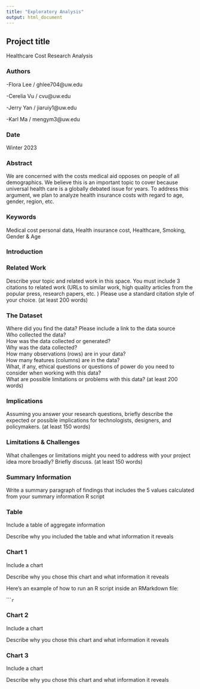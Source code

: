 ```yaml
---
title: "Exploratory Analysis"
output: html_document
---
```


## Project title

Healthcare Cost Research Analysis

### Authors

-Flora Lee / ghlee704@uw.edu

-Cerelia Vu / cvu@uw.edu

-Jerry Yan / jiaruiy1@uw.edu

-Karl Ma / mengym3@uw.edu

### Date

Winter 2023

### Abstract

We are concerned with the costs medical aid opposes on people of all demographics. We believe this is an important topic to cover because universal health care is a globally debated issue for years. To address this argument, we plan to analyze health insurance costs with regard to age, gender, region, etc.

### Keywords

Medical cost personal data, Health insurance cost, Healthcare, Smoking, Gender & Age

### Introduction  



### Related Work  

Describe your topic and related work in this space. You must include 3 citations to related work (URLs to similar work, high quality articles from the popular press, research papers, etc. ) Please use a standard citation style of your choice. (at least 200 words)

### The Dataset

Where did you find the data? Please include a link to the data source  
Who collected the data?  
How was the data collected or generated?  
Why was the data collected?  
How many observations (rows) are in your data?  
How many features (columns) are in the data?  
What, if any, ethical questions or questions of power do you need to consider when working with this data?  
What are possible limitations or problems with this data?   (at least 200 words)

### Implications

Assuming you answer your research questions, briefly describe the expected or possible implications for technologists, designers, and policymakers. (at least 150 words)

### Limitations & Challenges
What challenges or limitations might you need to address with your project idea more broadly? Briefly discuss. (at least 150 words)

### Summary Information

Write a summary paragraph of findings that includes the 5 values calculated from your summary information R script

### Table

Include a table of aggregate information

Describe why you included the table and what information it reveals

### Chart 1

Include a chart

Describe why you chose this chart and what information it reveals

Here's an example of how to run an R script inside an RMarkdown file:

``````r
```

### Chart 2

Include a chart

Describe why you chose this chart and what information it reveals

### Chart 3

Include a chart

Describe why you chose this chart and what information it reveals
